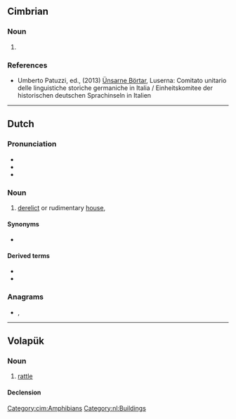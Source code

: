 ==Cimbrian==

===Noun===
{{cim-noun|n}}

# {{l|en|toad}}

===References===
* Umberto Patuzzi, ed., (2013) [http://www.lusern.it/documenti/Centro_documentazione/libri-depliant-att--didattica-relazioni-etc-/libri/le-nostre-parole-luserna.pdf Ünsarne Börtar], Luserna: Comitato unitario delle linguistiche storiche germaniche in Italia / Einheitskomitee der historischen deutschen Sprachinseln in Italien

[[Category:cim:Amphibians]]

----

==Dutch==

===Pronunciation===
* {{IPA|/krɔt/|lang=nl}}
* {{audio|Nl-krot.ogg|Audio|lang=nl}}
* {{rhymes|ɔt|lang=nl}}

===Noun===
{{nl-noun|n|-en|krotje|dim2=krotteke}}

# [[derelict]] or rudimentary [[house]], {{l|en|shanty}}

====Synonyms====
* {{l|nl|kot}}

====Derived terms====
* {{l|nl|krottenwijk}}
* {{l|nl|krotwoning}}

===Anagrams===
* {{l|nl|kort}}, {{l|nl|trok}}

[[Category:nl:Buildings]]

----

==Volapük==

===Noun===
{{vo-noun}}

# [[rattle]]

====Declension====
{{vo-decl-noun}}